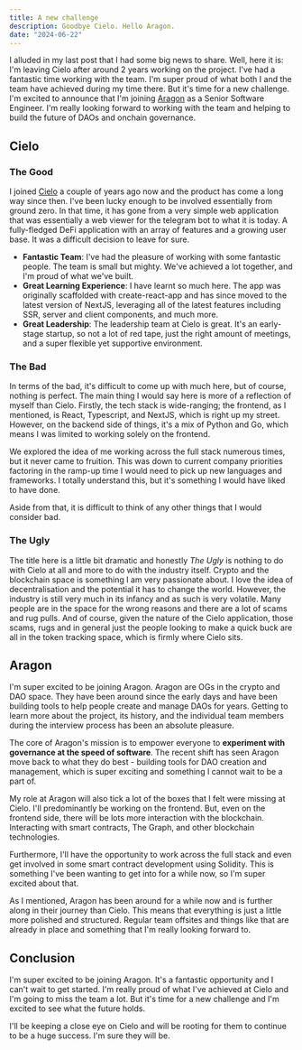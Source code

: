```yaml
---
title: A new challenge
description: Goodbye Cielo. Hello Aragon.
date: "2024-06-22"
---
```


I alluded in my last post that I had some big news to share. Well, here it is: I'm leaving Cielo after around 2 years working on the project. I've had a fantastic time working with the team. I'm super proud of what both I and the team have achieved during my time there. But it's time for a new challenge. I'm excited to announce that I'm joining [Aragon](https://aragon.org) as a Senior Software Engineer. I'm really looking forward to working with the team and helping to build the future of DAOs and onchain governance.

## Cielo

### The Good

I joined [Cielo](https://app.cielo.finance) a couple of years ago now and the product has come a long way since then. I've been lucky enough to be involved essentially from ground zero. In that time, it has gone from a very simple web application that was essentially a web viewer for the telegram bot to what it is today. A fully-fledged DeFi application with an array of features and a growing user base. It was a difficult decision to leave for sure.

- **Fantastic Team**: I've had the pleasure of working with some fantastic people. The team is small but mighty. We've achieved a lot together, and I'm proud of what we've built.
- **Great Learning Experience**: I have learnt so much here. The app was originally scaffolded with create-react-app and has since moved to the latest version of NextJS, leveraging all of the latest features including SSR, server and client components, and much more.
- **Great Leadership**: The leadership team at Cielo is great. It's an early-stage startup, so not a lot of red tape, just the right amount of meetings, and a super flexible yet supportive environment.

### The Bad

In terms of the bad, it's difficult to come up with much here, but of course, nothing is perfect. The main thing I would say here is more of a reflection of myself than Cielo. Firstly, the tech stack is wide-ranging; the frontend, as I mentioned, is React, Typescript, and NextJS, which is right up my street. However, on the backend side of things, it's a mix of Python and Go, which means I was limited to working solely on the frontend.

We explored the idea of me working across the full stack numerous times, but it never came to fruition. This was down to current company priorities factoring in the ramp-up time I would need to pick up new languages and frameworks. I totally understand this, but it's something I would have liked to have done.

Aside from that, it is difficult to think of any other things that I would consider bad.

### The Ugly

The title here is a little bit dramatic and honestly *The Ugly* is nothing to do with Cielo at all and more to do with the industry itself. Crypto and the blockchain space is something I am very passionate about. I love the idea of decentralisation and the potential it has to change the world. However, the industry is still very much in its infancy and as such is very volatile. Many people are in the space for the wrong reasons and there are a lot of scams and rug pulls. And of course, given the nature of the Cielo application, those scams, rugs and in general just the people looking to make a quick buck are all in the token tracking space, which is firmly where Cielo sits.

## Aragon

I'm super excited to be joining Aragon. Aragon are OGs in the crypto and DAO space. They have been around since the early days and have been building tools to help people create and manage DAOs for years. Getting to learn more about the project, its history, and the individual team members during the interview process has been an absolute pleasure.

The core of Aragon's mission is to empower everyone to **experiment with governance at the speed of software**. The recent shift has seen Aragon move back to what they do best - building tools for DAO creation and management, which is super exciting and something I cannot wait to be a part of.

My role at Aragon will also tick a lot of the boxes that I felt were missing at Cielo. I'll predominantly be working on the frontend. But, even on the frontend side, there will be lots more interaction with the blockchain. Interacting with smart contracts, The Graph, and other blockchain technologies.

Furthermore, I'll have the opportunity to work across the full stack and even get involved in some smart contract development using Solidity. This is something I've been wanting to get into for a while now, so I'm super excited about that.

As I mentioned, Aragon has been around for a while now and is further along in their journey than Cielo. This means that everything is just a little more polished and structured. Regular team offsites and things like that are already in place and something that I'm really looking forward to.

## Conclusion

I'm super excited to be joining Aragon. It's a fantastic opportunity and I can't wait to get started. I'm really proud of what I've achieved at Cielo and I'm going to miss the team a lot. But it's time for a new challenge and I'm excited to see what the future holds.

I'll be keeping a close eye on Cielo and will be rooting for them to continue to be a huge success. I'm sure they will be.
